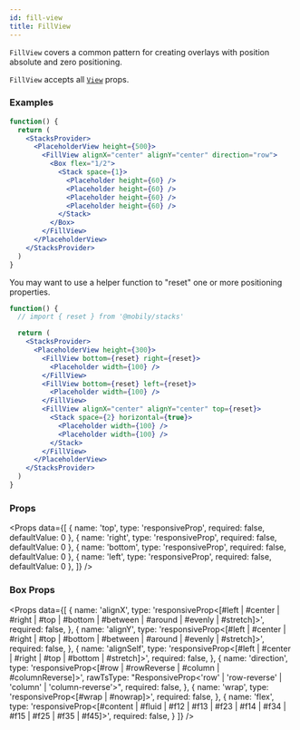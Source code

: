 ```yaml
---
id: fill-view
title: FillView
---
```



`FillView` covers a common pattern for creating overlays with position absolute and zero positioning.

`FillView` accepts all [`View`](https://reactnative.dev/docs/view) props.

### Examples

```jsx live
function() {
  return (
    <StacksProvider>
      <PlaceholderView height={500}>
        <FillView alignX="center" alignY="center" direction="row">
          <Box flex="1/2">
            <Stack space={1}>
              <Placeholder height={60} />
              <Placeholder height={60} />
              <Placeholder height={60} />
              <Placeholder height={60} />
            </Stack>
          </Box>
        </FillView>
      </PlaceholderView>
    </StacksProvider>
  )
}
```

You may want to use a helper function to "reset" one or more positioning properties.


```jsx live
function() {
  // import { reset } from '@mobily/stacks'

  return (
    <StacksProvider>
      <PlaceholderView height={300}>
        <FillView bottom={reset} right={reset}>
          <Placeholder width={100} />
        </FillView>
        <FillView bottom={reset} left={reset}>
          <Placeholder width={100} />
        </FillView>
        <FillView alignX="center" alignY="center" top={reset}>
          <Stack space={2} horizontal={true}>
            <Placeholder width={100} />
            <Placeholder width={100} />
          </Stack>
        </FillView>
      </PlaceholderView>
    </StacksProvider>
  )
}
```

### Props

<Props
  data={[
    {
      name: 'top',
      type: 'responsiveProp<float>',
      required: false,
      defaultValue: 0
    },
    {
      name: 'right',
      type: 'responsiveProp<float>',
      required: false,
      defaultValue: 0
    },
    {
      name: 'bottom',
      type: 'responsiveProp<float>',
      required: false,
      defaultValue: 0
    },
    {
      name: 'left',
      type: 'responsiveProp<float>',
      required: false,
      defaultValue: 0
    },
  ]} />

### Box Props

<Props
  data={[
     {
      name: 'alignX',
      type: 'responsiveProp<[#left | #center | #right | #top | #bottom | #between | #around | #evenly | #stretch]>',
      required: false,
    },
    {
      name: 'alignY',
      type: 'responsiveProp<[#left | #center | #right | #top | #bottom | #between | #around | #evenly | #stretch]>',
      required: false,
    },
    {
      name: 'alignSelf',
      type: 'responsiveProp<[#left | #center | #right | #top | #bottom | #stretch]>',
      required: false,
    },
    {
      name: 'direction',
      type: 'responsiveProp<[#row | #rowReverse | #column | #columnReverse]>',
      rawTsType: "ResponsiveProp<'row' | 'row-reverse' | 'column' | 'column-reverse'>",
      required: false,
    },
    {
      name: 'wrap',
      type: 'responsiveProp<[#wrap | #nowrap]>',
      required: false,
    },
    {
      name: 'flex',
      type: 'responsiveProp<[#content | #fluid | #f12 | #f13 | #f23 | #f14 | #f34 | #f15 | #f25 | #f35 | #f45]>',
      required: false,
    }
  ]} />

<BoxProps />
